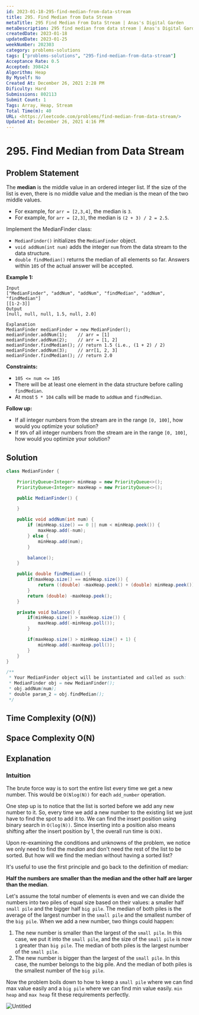 ```yaml
---
id: 2023-01-18-295-find-median-from-data-stream
title: 295. Find Median from Data Stream
metaTitle: 295 Find Median From Data Stream | Anas's Digital Garden
metaDescription: 295 find median from data stream | Anas's Digital Garden
createdDate: 2023-01-18
updatedDate: 2023-01-25
weekNumber: 202303
category: problems-solutions
tags: ["problems-solutions", "295-find-median-from-data-stream"]
Acceptance Rate: 0.5
Accepted: 398424
Algorithm: Heap
By Myself: No
Created At: December 26, 2021 2:28 PM
Dificulty: Hard
Submissions: 802113
Submit Count: 1
Tags: Array, Heap, Stream
Total Time(m): 40
URL: <https://leetcode.com/problems/find-median-from-data-stream/>
Updated At: December 26, 2021 4:16 PM
---
```


# 295. Find Median from Data Stream

## Problem Statement

The **median** is the middle value in an ordered integer list. If the size of the list is even, there is no middle value and the median is the mean of the two middle values.

- For example, for `arr = [2,3,4]`, the median is `3`.
- For example, for `arr = [2,3]`, the median is `(2 + 3) / 2 = 2.5`.

Implement the MedianFinder class:

- `MedianFinder()` initializes the `MedianFinder` object.
- `void addNum(int num)` adds the integer `num` from the data stream to the data structure.
- `double findMedian()` returns the median of all elements so far. Answers within `105` of the actual answer will be accepted.

**Example 1:**

```
Input
["MedianFinder", "addNum", "addNum", "findMedian", "addNum", "findMedian"]
[[1-2-3]]
Output
[null, null, null, 1.5, null, 2.0]

Explanation
MedianFinder medianFinder = new MedianFinder();
medianFinder.addNum(1);    // arr = [1]
medianFinder.addNum(2);    // arr = [1, 2]
medianFinder.findMedian(); // return 1.5 (i.e., (1 + 2) / 2)
medianFinder.addNum(3);    // arr[1, 2, 3]
medianFinder.findMedian(); // return 2.0

```

**Constraints:**

- `105 <= num <= 105`
- There will be at least one element in the data structure before calling `findMedian`.
- At most `5 * 104` calls will be made to `addNum` and `findMedian`.

**Follow up:**

- If all integer numbers from the stream are in the range `[0, 100]`, how would you optimize your solution?
- If `99%` of all integer numbers from the stream are in the range `[0, 100]`, how would you optimize your solution?

## Solution

```java
class MedianFinder {

    PriorityQueue<Integer> minHeap = new PriorityQueue<>();
    PriorityQueue<Integer> maxHeap = new PriorityQueue<>();

    public MedianFinder() {

    }

    public void addNum(int num) {
        if (minHeap.size() == 0 || num < minHeap.peek()) {
            maxHeap.add(-num);
        } else {
            minHeap.add(num);
        }

        balance();
    }

    public double findMedian() {
        if(maxHeap.size() == minHeap.size()) {
            return ((double) -maxHeap.peek() + (double) minHeap.peek()) / 2.0;
        }
        return (double) -maxHeap.peek();
    }

    private void balance() {
        if(minHeap.size() > maxHeap.size()) {
            maxHeap.add(-minHeap.poll());
        }

        if(maxHeap.size() > minHeap.size() + 1) {
            minHeap.add(-maxHeap.poll());
        }
    }
}

/**
 * Your MedianFinder object will be instantiated and called as such:
 * MedianFinder obj = new MedianFinder();
 * obj.addNum(num);
 * double param_2 = obj.findMedian();
 */
```

## Time Complexity (O(N))

## Space Complexity O(N)

## Explanation

### Intuition

The brute force way is to sort the entire list every time we get a new number. This would be `O(Nlog(N))` for each `add_number` operation.

One step up is to notice that the list is sorted before we add any new number to it. So, every time we add a new number to the existing list we just have to find the spot to add it to. We can find the insert position using binary search in `O(log(N))`. Since inserting into a position also means shifting after the insert position by 1, the overall run time is `O(N)`.

Upon re-examining the conditions and unknowns of the problem, we notice we only need to find the *median* and don't need the rest of the list to be sorted. But how will we find the median without having a sorted list?

It's useful to use the first principle and go back to the definition of median:

**Half the numbers are smaller than the median and the other half are larger than the median**.

Let's assume the total number of elements is even and we can divide the numbers into two piles of equal size based on their values: a smaller half `small pile` and the bigger half `big pile`. The median of both piles is the average of the largest number in the `small pile` and the smallest number of the `big pile`. When we add a new number, two things could happen:

1. The new number is smaller than the largest of the `small pile`. In this case, we put it into the `small pile`, and the size of the `small pile` is now `1` greater than `big pile`. The median of both piles is the largest number of the `small pile`.
2. The new number is bigger than the largest of the `small pile`. In this case, the number belongs to the big pile. And the median of both piles is the smallest number of the `big pile`.

Now the problem boils down to how to keep a `small pile` where we can find max value easily and a `big pile` where we can find min value easily. `min heap` and `max heap` fit these requirements perfectly.

![Untitled](studying/interview%20preparation/problem%20solving%20writeups/295%20find%20median%20from%20data%20stream/untitled.png)
